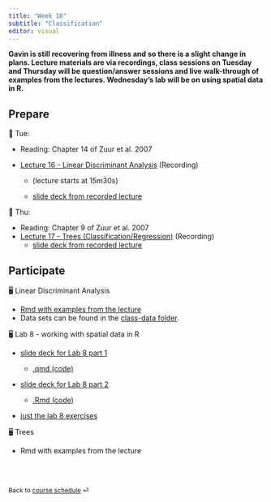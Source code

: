 ```yaml
---
title: "Week 10"
subtitle: "Classification"
editor: visual
---
```


**Gavin is still recovering from illness and so there is a slight change in plans. Lecture materials are via recordings, class sessions on Tuesday and Thursday will be question/answer sessions and live walk-through of examples from the lectures. Wednesday's lab will be on using spatial data in R.**

## Prepare

📖 Tue:

-   Reading: Chapter 14 of Zuur et al. 2007

-   [Lecture 16 - Linear Discriminant Analysis](https://www.dropbox.com/s/10cyxwhjrprs6s6/zoom_0.mp4?dl=0) (Recording)

    -   (lecture starts at 15m30s)

    -   [slide deck from recorded lecture](https://docs.google.com/presentation/d/19Yg0ij8pjCcHGFSbu1NskeDeCp0q62X9/edit?usp=share_link&ouid=100082783551785338508&rtpof=true&sd=true)

📖 Thu:

-   Reading: Chapter 9 of Zuur et al. 2007
-   [Lecture 17 - Trees (Classification/Regression)](https://drive.google.com/file/d/1z6Zg6qVni0Tj25aooGis7KN3sfnSmB1E/view?usp=share_link) (Recording)
    -   [slide deck from recorded lecture](https://docs.google.com/presentation/d/1vd0PvZEQ2v5l55CJGPuP8ApxdFdthiZi/edit?usp=share_link&ouid=100082783551785338508&rtpof=true&sd=true)

## Participate

🖥️ Linear Discriminant Analysis

-   [Rmd with examples from the lecture](https://drive.google.com/file/d/1zhNw0YcDTH9ufbdhgwbylMsiK9mz-gGl/view?usp=share_link)
-   Data sets can be found in the [class-data folder](#class-data).

🖥️ Lab 8 - working with spatial data in R

-   [slide deck for Lab 8 part 1](../labs/lab-08a.html)

    -   [.qmd (code)](https://github.com/gavinfay/mar536-biolstats2-s23/blob/main/labs/lab-08a.qmd)

-   [slide deck for Lab 8 part 2](../labs/lab-08b.html)

    -   [.Rmd (code)](https://github.com/gavinfay/mar536-biolstats2-s23/blob/main/labs/lab-08b.Rmd)

-   [just the lab 8 exercises](../labs/lab-exercise-08.pdf)

🖥️ Trees

-   Rmd with examples from the lecture

<br><br>

::: {style="font-size: 0.875em;"}
Back to [course schedule](/ "Course schedule") ⏎
:::
